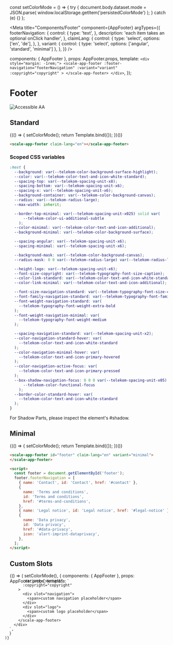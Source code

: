 const setColorMode = () => {
  try {
    document.body.dataset.mode = JSON.parse(
      window.localStorage.getItem('persistedColorMode')
    );
  } catch (e) {}
};

<Meta
  title="Components/Footer"
  component={AppFooter}
  argTypes={{
    footerNavigation: {
      control: {
        type: 'text',
      },
      description: 'each item takes an optional onClick handler',
    },
    claimLang: {
      control: {
        type: 'select',
        options: ['en', 'de'],
      },
    },
    variant: {
      control: { type: 'select', options: ['angular', 'standard', 'minimal'] },
    },
  }}
/>

  components: { AppFooter },
  props: AppFooter.props,
  template: `
    <div style="margin: -1rem;">
      <scale-app-footer
        :footer-navigation="footerNavigation"
        :variant="variant"
        :copyright="copyright"
      >
      </scale-app-footer>
    </div>
  `,
});

<div
  style={{
    display: 'inline-flex',
    alignItems: 'center',
    justifyContent: 'space-between',
    width: '100%',
  }}
>
  <h1>Footer</h1>
  <img src="assets/aa.png" alt="Accessible AA" />
</div>

## Standard

<Canvas withSource="none">
  <Story
    name="Standard"
    inline={false}
    height={500}
    args={{
      claimLang: 'en',
      footerNavigation: JSON.stringify(footerNavigation),
    }}
  >
    {(() => {
      setColorMode();
      return Template.bind({});
    })()}
  </Story>
</Canvas>

<ArgsTable story="Standard" />

```html
<scale-app-footer claim-lang="en"></scale-app-footer>
```

### Scoped CSS variables

```css
:host {
  --background: var(--telekom-color-background-surface-highlight);
  --color: var(--telekom-color-text-and-icon-white-standard);
  --spacing-top: var(--telekom-spacing-unit-x8);
  --spacing-bottom: var(--telekom-spacing-unit-x6);
  --spacing-x: var(--telekom-spacing-unit-x6);
  --background-container: var(--telekom-color-background-canvas);
  --radius: var(--telekom-radius-large);
  --max-width: inherit;

  --border-top-minimal: var(--telekom-spacing-unit-x025) solid var(
      --telekom-color-ui-additional-subtle
    );
  --color-minimal: var(--telekom-color-text-and-icon-additional);
  --background-minimal: var(--telekom-color-background-surface);

  --spacing-angular: var(--telekom-spacing-unit-x6);
  --spacing-minimal: var(--telekom-spacing-unit-x6);

  --background-mask: var(--telekom-color-background-canvas);
  --radius-mask: 0 0 var(--telekom-radius-large) var(--telekom-radius-large);

  --height-logo: var(--telekom-spacing-unit-x6);
  --font-size-copyright: var(--telekom-typography-font-size-caption);
  --color-link-standard: var(--telekom-color-text-and-icon-white-standard);
  --color-link-minimal: var(--telekom-color-text-and-icon-additional);

  --font-size-navigation-standard: var(--telekom-typography-font-size-caption);
  --font-family-navigation-standard: var(--telekom-typography-font-family-sans);
  --font-weight-navigation-standard: var(
    --telekom-typography-font-weight-extra-bold
  );
  --font-weight-navigation-minimal: var(
    --telekom-typography-font-weight-medium
  );

  --spacing-navigation-standard: var(--telekom-spacing-unit-x2);
  --color-navigation-standard-hover: var(
    --telekom-color-text-and-icon-white-standard
  );
  --color-navigation-minimal-hover: var(
    --telekom-color-text-and-icon-primary-hovered
  );
  --color-navigation-active-focus: var(
    --telekom-color-text-and-icon-primary-pressed
  );
  --box-shadow-navigation-focus: 0 0 0 var(--telekom-spacing-unit-x05) var(
      --telekom-color-functional-focus
    );
  --border-color-standard-hover: var(
    --telekom-color-text-and-icon-white-standard
  );
}
```

For Shadow Parts, please inspect the element's #shadow.

## Minimal

<Canvas withSource="none">
  <Story
    name="Minimal"
    inline={false}
    height={500}
    args={{
      claimLang: 'en',
      footerNavigation: JSON.stringify(footerNavigation),
      variant: 'minimal',
    }}
  >
    {(() => {
      setColorMode();
      return Template.bind({});
    })()}
  </Story>
</Canvas>

```html
<scale-app-footer id="footer" claim-lang="en" variant="minimal">
</scale-app-footer>

<script>
  const footer = document.getElementById('footer');
  footer.footerNavigation = [
    { name: 'Contact', id: 'Contact', href: '#contact' },
    {
      name: 'Terms and conditions',
      id: 'Terms and conditions',
      href: '#terms-and-conditions',
    },
    { name: 'Legal notice', id: 'Legal notice', href: '#legal-notice' },
    {
      name: 'Data privacy',
      id: 'Data privacy',
      href: '#data-privacy',
      icon: 'alert-imprint-dataprivacy',
    },
  ];
</script>
```

## Custom Slots

<Canvas withSource="none">
  <Story
    name="Custom Slots"
    inline={false}
    height={500}
    args={{
      claimLang: 'en',
    }}
  >
    {() => (
      setColorMode(),
      {
        components: { AppFooter },
        props: AppFooter.props,
        template: `
        <div style="margin: -1rem;">
          <scale-app-footer
            
            :variant="variant"
            :copyright="copyright"
          >
            <div slot="navigation">
              <span>custom navigation placeholder</span>
            </div>
            <div slot="logo">
              <span>custom logo placeholder</span>
            </div>
          </scale-app-footer>
        </div>
      `,
      }
    )}
  </Story>
</Canvas>

```html
<scale-app-footer :variant="variant" :copyright="copyright">
  <div slot="navigation">
    <span>custom navigation placeholder</span>
  </div>
  <div slot="logo">
    <span>custom logo placeholder</span>
  </div>
</scale-app-footer>
```
